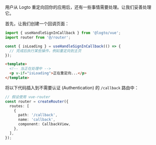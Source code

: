 用户从 Logto 重定向回你的应用后，还有一些事情需要处理。让我们妥善处理它。

首先，让我们创建一个回调页面：

```ts title="views/CallbackView.vue"
import { useHandleSignInCallback } from '@logto/vue';
import router from '@/router';

const { isLoading } = useHandleSignInCallback(() => {
  // 完成后执行某些操作，例如重定向到主页
});
```

```html
<template>
  <!-- 当正在处理中 -->
  <p v-if="isLoading">正在重定向...</p>
</template>
```

将以下代码插入到不需要认证 (Authentication) 的 `/callback` 路由中：

```ts title="router/index.ts"
// 假设使用 vue-router
const router = createRouter({
  routes: [
    {
      path: '/callback',
      name: 'callback',
      component: CallbackView,
    },
  ],
});
```
